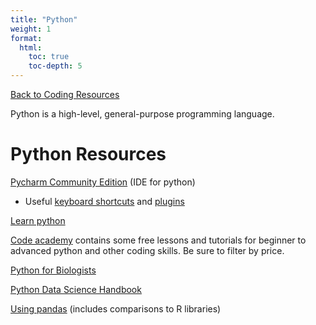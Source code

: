 ```yaml
---
title: "Python"
weight: 1
format: 
  html: 
    toc: true
    toc-depth: 5
---
```


[[Back to Coding Resources](../coding_resources.qmd)]{.aside}

Python is a high-level, general-purpose programming language.

# Python Resources

[Pycharm Community Edition](https://www.jetbrains.com/pycharm/download/#section=windows) (IDE for python)

-   Useful [keyboard shortcuts](https://www.jetbrains.com/help/pycharm/mastering-keyboard-shortcuts.html#choose-keymap) and [plugins](https://www.jetbrains.com/help/pycharm/managing-plugins.html)

[Learn python](https://www.learnpython.org/)

[Code academy](https://www.codecademy.com/catalog/language/python) contains some free lessons and tutorials for beginner to advanced python and other coding skills. Be sure to filter by price.

[Python for Biologists](https://www.pythonforbiologists.org/)

[Python Data Science Handbook](https://jakevdp.github.io/PythonDataScienceHandbook/)

[Using pandas](https://pandas.pydata.org/docs/getting_started/index.html#getting-started) (includes comparisons to R libraries)
